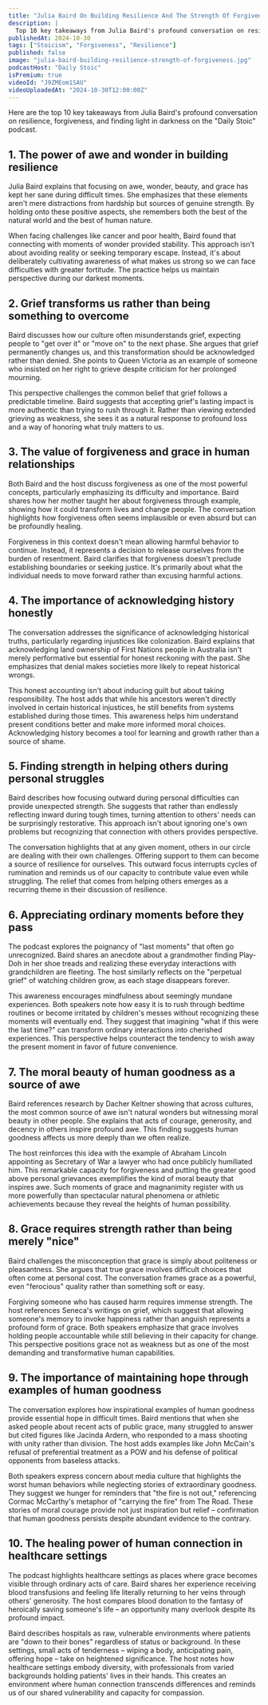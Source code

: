 ```yaml
---
title: "Julia Baird On Building Resilience And The Strength Of Forgiveness"
description: |
  Top 10 key takeaways from Julia Baird's profound conversation on resilience, forgiveness, and finding light in darkness on the "Daily Stoic" podcast.
publishedAt: 2024-10-30
tags: ["Stoicism", "Forgiveness", "Resilience"]
published: false
image: "julia-baird-building-resilience-strength-of-forgiveness.jpg"
podcastHost: "Daily Stoic"
isPremium: true
videoId: "J9ZMEom1SAU"
videoUploadedAt: "2024-10-30T12:00:00Z"
---
```



<PodcastSummaryPageLayout frontmatter={frontmatter}>

Here are the top 10 key takeaways from Julia Baird's profound conversation on resilience, forgiveness, and finding light in darkness on the "Daily Stoic" podcast.

## 1. The power of awe and wonder in building resilience

Julia Baird explains that focusing on awe, wonder, beauty, and grace has kept her sane during difficult times. She emphasizes that these elements aren't mere distractions from hardship but sources of genuine strength. By holding onto these positive aspects, she remembers both the best of the natural world and the best of human nature.

When facing challenges like cancer and poor health, Baird found that connecting with moments of wonder provided stability. This approach isn't about avoiding reality or seeking temporary escape. Instead, it's about deliberately cultivating awareness of what makes us strong so we can face difficulties with greater fortitude. The practice helps us maintain perspective during our darkest moments.

## 2. Grief transforms us rather than being something to overcome

Baird discusses how our culture often misunderstands grief, expecting people to "get over it" or "move on" to the next phase. She argues that grief permanently changes us, and this transformation should be acknowledged rather than denied. She points to Queen Victoria as an example of someone who insisted on her right to grieve despite criticism for her prolonged mourning.

This perspective challenges the common belief that grief follows a predictable timeline. Baird suggests that accepting grief's lasting impact is more authentic than trying to rush through it. Rather than viewing extended grieving as weakness, she sees it as a natural response to profound loss and a way of honoring what truly matters to us.

## 3. The value of forgiveness and grace in human relationships

Both Baird and the host discuss forgiveness as one of the most powerful concepts, particularly emphasizing its difficulty and importance. Baird shares how her mother taught her about forgiveness through example, showing how it could transform lives and change people. The conversation highlights how forgiveness often seems implausible or even absurd but can be profoundly healing.

Forgiveness in this context doesn't mean allowing harmful behavior to continue. Instead, it represents a decision to release ourselves from the burden of resentment. Baird clarifies that forgiveness doesn't preclude establishing boundaries or seeking justice. It's primarily about what the individual needs to move forward rather than excusing harmful actions.

## 4. The importance of acknowledging history honestly

The conversation addresses the significance of acknowledging historical truths, particularly regarding injustices like colonization. Baird explains that acknowledging land ownership of First Nations people in Australia isn't merely performative but essential for honest reckoning with the past. She emphasizes that denial makes societies more likely to repeat historical wrongs.

This honest accounting isn't about inducing guilt but about taking responsibility. The host adds that while his ancestors weren't directly involved in certain historical injustices, he still benefits from systems established during those times. This awareness helps him understand present conditions better and make more informed moral choices. Acknowledging history becomes a tool for learning and growth rather than a source of shame.

## 5. Finding strength in helping others during personal struggles

Baird describes how focusing outward during personal difficulties can provide unexpected strength. She suggests that rather than endlessly reflecting inward during tough times, turning attention to others' needs can be surprisingly restorative. This approach isn't about ignoring one's own problems but recognizing that connection with others provides perspective.

The conversation highlights that at any given moment, others in our circle are dealing with their own challenges. Offering support to them can become a source of resilience for ourselves. This outward focus interrupts cycles of rumination and reminds us of our capacity to contribute value even while struggling. The relief that comes from helping others emerges as a recurring theme in their discussion of resilience.

## 6. Appreciating ordinary moments before they pass

The podcast explores the poignancy of "last moments" that often go unrecognized. Baird shares an anecdote about a grandmother finding Play-Doh in her shoe treads and realizing these everyday interactions with grandchildren are fleeting. The host similarly reflects on the "perpetual grief" of watching children grow, as each stage disappears forever.

This awareness encourages mindfulness about seemingly mundane experiences. Both speakers note how easy it is to rush through bedtime routines or become irritated by children's messes without recognizing these moments will eventually end. They suggest that imagining "what if this were the last time?" can transform ordinary interactions into cherished experiences. This perspective helps counteract the tendency to wish away the present moment in favor of future convenience.

## 7. The moral beauty of human goodness as a source of awe

Baird references research by Dacher Keltner showing that across cultures, the most common source of awe isn't natural wonders but witnessing moral beauty in other people. She explains that acts of courage, generosity, and decency in others inspire profound awe. This finding suggests human goodness affects us more deeply than we often realize.

The host reinforces this idea with the example of Abraham Lincoln appointing as Secretary of War a lawyer who had once publicly humiliated him. This remarkable capacity for forgiveness and putting the greater good above personal grievances exemplifies the kind of moral beauty that inspires awe. Such moments of grace and magnanimity register with us more powerfully than spectacular natural phenomena or athletic achievements because they reveal the heights of human possibility.

## 8. Grace requires strength rather than being merely "nice"

Baird challenges the misconception that grace is simply about politeness or pleasantness. She argues that true grace involves difficult choices that often come at personal cost. The conversation frames grace as a powerful, even "ferocious" quality rather than something soft or easy.

Forgiving someone who has caused harm requires immense strength. The host references Seneca's writings on grief, which suggest that allowing someone's memory to invoke happiness rather than anguish represents a profound form of grace. Both speakers emphasize that grace involves holding people accountable while still believing in their capacity for change. This perspective positions grace not as weakness but as one of the most demanding and transformative human capabilities.

## 9. The importance of maintaining hope through examples of human goodness

The conversation explores how inspirational examples of human goodness provide essential hope in difficult times. Baird mentions that when she asked people about recent acts of public grace, many struggled to answer but cited figures like Jacinda Ardern, who responded to a mass shooting with unity rather than division. The host adds examples like John McCain's refusal of preferential treatment as a POW and his defense of political opponents from baseless attacks.

Both speakers express concern about media culture that highlights the worst human behaviors while neglecting stories of extraordinary goodness. They suggest we hunger for reminders that "the fire is not out," referencing Cormac McCarthy's metaphor of "carrying the fire" from The Road. These stories of moral courage provide not just inspiration but relief – confirmation that human goodness persists despite abundant evidence to the contrary.

## 10. The healing power of human connection in healthcare settings

The podcast highlights healthcare settings as places where grace becomes visible through ordinary acts of care. Baird shares her experience receiving blood transfusions and feeling life literally returning to her veins through others' generosity. The host compares blood donation to the fantasy of heroically saving someone's life – an opportunity many overlook despite its profound impact.

Baird describes hospitals as raw, vulnerable environments where patients are "down to their bones" regardless of status or background. In these settings, small acts of tenderness – wiping a body, anticipating pain, offering hope – take on heightened significance. The host notes how healthcare settings embody diversity, with professionals from varied backgrounds holding patients' lives in their hands. This creates an environment where human connection transcends differences and reminds us of our shared vulnerability and capacity for compassion.

</PodcastSummaryPageLayout>
